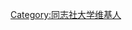 {{Userbox
  |id = [[Image:Doshisha-emblem.jpg|45px]]
  |id-c = Purple
  |id-fc = white
  |id-s = 10
  |info = 这名用户是'''[[同志社大学]]'''的校友、学生或教职工。
  |info-c = white
  |info-s = 10
  |info-fc = black
  |border-c = Purple
  |border-s = 2
}}
[[Category:同志社大学维基人]]